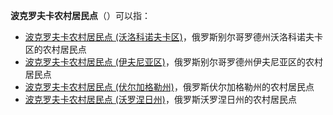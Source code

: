 '''波克罗夫卡农村居民点'''（{{lang-ru|Покровское сельское поселение}}）可以指：
* [[波克罗夫卡农村居民点_(沃洛科诺夫卡区)|波克罗夫卡农村居民点 (沃洛科诺夫卡区)]]，俄罗斯别尔哥罗德州沃洛科诺夫卡区的农村居民点
* [[波克罗夫卡农村居民点_(伊夫尼亚区)|波克罗夫卡农村居民点 (伊夫尼亚区)]]，俄罗斯别尔哥罗德州伊夫尼亚区的农村居民点
* [[波克罗夫卡农村居民点_(伏尔加格勒州)|波克罗夫卡农村居民点 (伏尔加格勒州)]]，俄罗斯伏尔加格勒州的农村居民点
* [[波克罗夫卡农村居民点_(沃罗涅日州)|波克罗夫卡农村居民点 (沃罗涅日州)]]，俄罗斯沃罗涅日州的农村居民点

{{disambig|cat=俄语译名消歧义}}